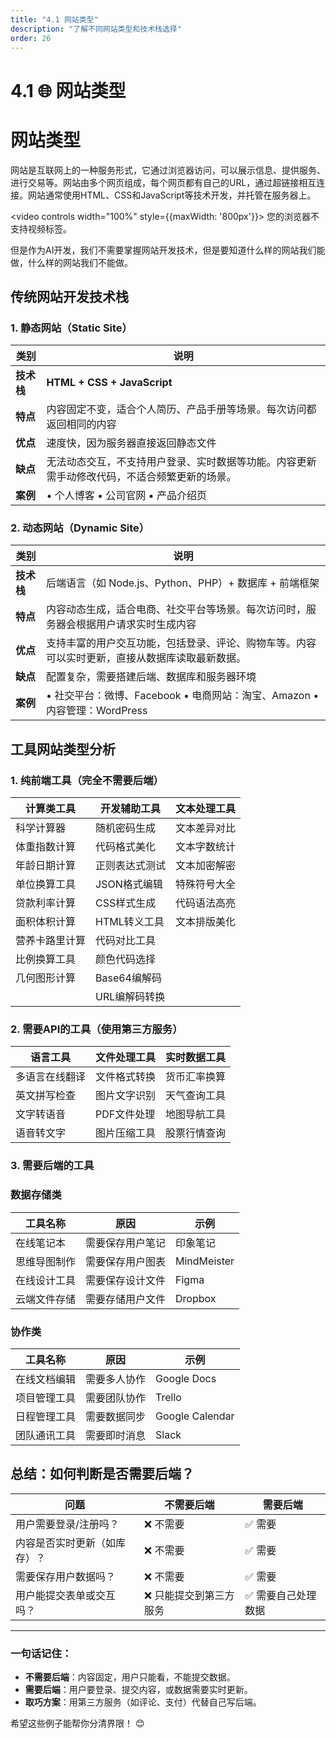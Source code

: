 ```yaml
---
title: "4.1 网站类型"
description: "了解不同网站类型和技术栈选择"
order: 26
---
```


# 4.1 🌐 网站类型

# 网站类型

网站是互联网上的一种服务形式，它通过浏览器访问，可以展示信息、提供服务、进行交易等。网站由多个网页组成，每个网页都有自己的URL，通过超链接相互连接。网站通常使用HTML、CSS和JavaScript等技术开发，并托管在服务器上。

<video controls width="100%" style={{maxWidth: '800px'}}>
  <source src="https://minio.xiaofeng.show/ai-code/4.1.mp4" type="video/mp4" />
  您的浏览器不支持视频标签。
</video>

但是作为AI开发，我们不需要掌握网站开发技术，但是要知道什么样的网站我们能做，什么样的网站我们不能做。

## 传统网站开发技术栈

### 1. 静态网站（Static Site）

| 类别 | 说明 |
| --- | --- |
| **技术栈** | **HTML + CSS + JavaScript** |
| **特点** | 内容固定不变，适合个人简历、产品手册等场景。每次访问都返回相同的内容 |
| **优点** | 速度快，因为服务器直接返回静态文件 |
| **缺点** | 无法动态交互，不支持用户登录、实时数据等功能。内容更新需手动修改代码，不适合频繁更新的场景。 |
| **案例** | • 个人博客 • 公司官网 • 产品介绍页 |

### 2. 动态网站（Dynamic Site）

| 类别 | 说明 |
| --- | --- |
| **技术栈** | 后端语言（如 Node.js、Python、PHP）+ 数据库 + 前端框架 |
| **特点** | 内容动态生成，适合电商、社交平台等场景。每次访问时，服务器会根据用户请求实时生成内容 |
| **优点** | 支持丰富的用户交互功能，包括登录、评论、购物车等。内容可以实时更新，直接从数据库读取最新数据。 |
| **缺点** | 配置复杂，需要搭建后端、数据库和服务器环境 |
| **案例** | • 社交平台：微博、Facebook • 电商网站：淘宝、Amazon • 内容管理：WordPress |

## 工具网站类型分析

### 1. 纯前端工具（完全不需要后端）

| 计算类工具 | 开发辅助工具 | 文本处理工具 |
| --- | --- | --- |
| 科学计算器 | 随机密码生成 | 文本差异对比 |
| 体重指数计算 | 代码格式美化 | 文本字数统计 |
| 年龄日期计算 | 正则表达式测试 | 文本加密解密 |
| 单位换算工具 | JSON格式编辑 | 特殊符号大全 |
| 贷款利率计算 | CSS样式生成 | 代码语法高亮 |
| 面积体积计算 | HTML转义工具 | 文本排版美化 |
| 营养卡路里计算 | 代码对比工具 |  |
| 比例换算工具 | 颜色代码选择 |  |
| 几何图形计算 | Base64编解码 |  |
|  | URL编解码转换 |  |

### 2. 需要API的工具（使用第三方服务）

| 语言工具 | 文件处理工具 | 实时数据工具 |
| --- | --- | --- |
| 多语言在线翻译 | 文件格式转换 | 货币汇率换算 |
| 英文拼写检查 | 图片文字识别 | 天气查询工具 |
| 文字转语音 | PDF文件处理 | 地图导航工具 |
| 语音转文字 | 图片压缩工具 | 股票行情查询 |

### 3. 需要后端的工具

### 数据存储类

| 工具名称 | 原因 | 示例 |
| --- | --- | --- |
| 在线笔记本 | 需要保存用户笔记 | 印象笔记 |
| 思维导图制作 | 需要保存用户图表 | MindMeister |
| 在线设计工具 | 需要保存设计文件 | Figma |
| 云端文件存储 | 需要存储用户文件 | Dropbox |

### 协作类

| 工具名称 | 原因 | 示例 |
| --- | --- | --- |
| 在线文档编辑 | 需要多人协作 | Google Docs |
| 项目管理工具 | 需要团队协作 | Trello |
| 日程管理工具 | 需要数据同步 | Google Calendar |
| 团队通讯工具 | 需要即时消息 | Slack |

## 总结：如何判断是否需要后端？

| **问题** | **不需要后端** | **需要后端** |
| --- | --- | --- |
| 用户需要登录/注册吗？ | ❌ 不需要 | ✅ 需要 |
| 内容是否实时更新（如库存）？ | ❌ 不需要 | ✅ 需要 |
| 需要保存用户数据吗？ | ❌ 不需要 | ✅ 需要 |
| 用户能提交表单或交互吗？ | ❌ 只能提交到第三方服务 | ✅ 需要自己处理数据 |

---

### 一句话记住：

- **不需要后端**：内容固定，用户只能看，不能提交数据。
- **需要后端**：用户要登录、提交内容，或数据需要实时更新。
- **取巧方案**：用第三方服务（如评论、支付）代替自己写后端。

希望这些例子能帮你分清界限！ 😊 